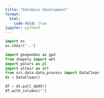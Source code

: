 ```yaml
---
title: "Databace development"
format:
  html:
    code-fold: true
jupyter: python3
---
```


```python
import os
os.chdir("..")
```

```python
import geopandas as gpd
from shapely import wkt
import polars as pl
import altair as alt
from src.data.data_process import DataClean
ds = DataClean()
```

```python
df = ds.pull_dp05()
df.with_columns("")
```

```python


```